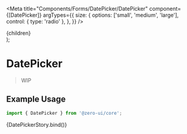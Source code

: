 
<Meta
  title="Components/Forms/DatePicker/DatePicker"
  component={[DatePicker]}
  argTypes={{
    size: {
      options: ['small', 'medium', 'large'],
      control: { type: 'radio' },
    },
  }}
/>

  <div style={{ height: '100vh' }}>
    <DatePicker {...args}>{children}</DatePicker>
  </div>
);

# DatePicker

> WIP

## Example Usage

```jsx
import { DatePicker } from '@zero-ui/core';
```

<Canvas columns={2} withSource="close">
  <Story
    name="DatePicker"
    args={{
      size: 'small',
      showTime: true,
      showToday: true,
    }}
  >
    {DatePickerStory.bind()}
  </Story>
</Canvas>

<ArgsTable of={DatePicker} />

